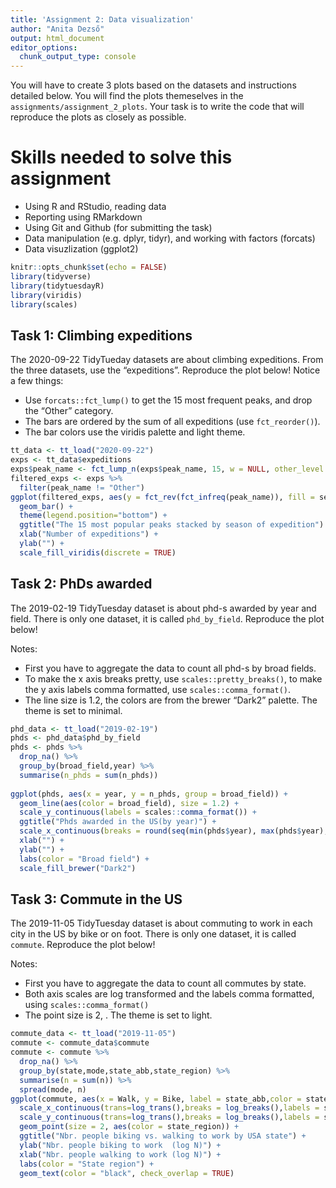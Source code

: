 ---
title: 'Assignment 2: Data visualization'
author: "Anita Dezső"
output: html_document
editor_options: 
  chunk_output_type: console
---

You will have to create 3 plots based on the datasets and instructions detailed below. You will find the plots themeselves in the `assignments/assignment_2_plots`. Your task is to write the code that will reproduce the plots as closely as possible.

# Skills needed to solve this assignment

-   Using R and RStudio, reading data
-   Reporting using RMarkdown
-   Using Git and Github (for submitting the task)
-   Data manipulation (e.g. dplyr, tidyr), and working with factors (forcats)
-   Data visuzlization (ggplot2)

```{r setup, include=FALSE}
knitr::opts_chunk$set(echo = FALSE)
library(tidyverse)
library(tidytuesdayR)
library(viridis)
library(scales)
```

## Task 1: Climbing expeditions

The 2020-09-22 TidyTueday datasets are about climbing expeditions. From the three datasets, use the "expeditions". Reproduce the plot below! Notice a few things:

-   Use `forcats::fct_lump()` to get the 15 most frequent peaks, and drop the "Other" category.
-   The bars are ordered by the sum of all expeditions (use `fct_reorder()`).
-   The bar colors use the viridis palette and light theme.

```{r}
tt_data <- tt_load("2020-09-22")
exps <- tt_data$expeditions
exps$peak_name <- fct_lump_n(exps$peak_name, 15, w = NULL, other_level = "Other") 
filtered_exps <- exps %>%
  filter(peak_name != "Other")
ggplot(filtered_exps, aes(y = fct_rev(fct_infreq(peak_name)), fill = season))+
  geom_bar() +
  theme(legend.position="bottom") + 
  ggtitle("The 15 most popular peaks stacked by season of expedition") +
  xlab("Number of expeditions") +
  ylab("") +
  scale_fill_viridis(discrete = TRUE)
```

## Task 2: PhDs awarded

The 2019-02-19 TidyTuesday dataset is about phd-s awarded by year and field. There is only one dataset, it is called `phd_by_field`. Reproduce the plot below!

Notes:

-   First you have to aggregate the data to count all phd-s by broad fields.
-   To make the x axis breaks pretty, use `scales::pretty_breaks()`, to make the y axis labels comma formatted, use `scales::comma_format()`.
-   The line size is 1.2, the colors are from the brewer "Dark2" palette. The theme is set to minimal.

```{r}

phd_data <- tt_load("2019-02-19")
phds <- phd_data$phd_by_field
phds <- phds %>%
  drop_na() %>%
  group_by(broad_field,year) %>%
  summarise(n_phds = sum(n_phds))
  
ggplot(phds, aes(x = year, y = n_phds, group = broad_field)) +
  geom_line(aes(color = broad_field), size = 1.2) +
  scale_y_continuous(labels = scales::comma_format()) +
  ggtitle("Phds awarded in the US(by year)") +
  scale_x_continuous(breaks = round(seq(min(phds$year), max(phds$year), by = 2),1)) +
  xlab("") +
  ylab("") + 
  labs(color = "Broad field") +
  scale_fill_brewer("Dark2")


```

## Task 3: Commute in the US

The 2019-11-05 TidyTuesday dataset is about commuting to work in each city in the US by bike or on foot. There is only one dataset, it is called `commute`. Reproduce the plot below!

Notes:

-   First you have to aggregate the data to count all commutes by state.
-   Both axis scales are log transformed and the labels comma formatted, using `scales::comma_format()`
-   The point size is 2, . The theme is set to light.

```{r}

commute_data <- tt_load("2019-11-05")
commute <- commute_data$commute
commute <- commute %>%
  drop_na() %>%
  group_by(state,mode,state_abb,state_region) %>%
  summarise(n = sum(n)) %>%
  spread(mode, n)
ggplot(commute, aes(x = Walk, y = Bike, label = state_abb,color = state_region)) + 
  scale_x_continuous(trans=log_trans(),breaks = log_breaks(),labels = scales::comma_format()) +
  scale_y_continuous(trans=log_trans(),breaks = log_breaks(),labels = scales::comma_format()) +
  geom_point(size = 2, aes(color = state_region)) +
  ggtitle("Nbr. people biking vs. walking to work by USA state") +
  ylab("Nbr. people biking to work  (log N)") + 
  xlab("Nbr. people walking to work (log N)") +
  labs(color = "State region") +
  geom_text(color = "black", check_overlap = TRUE)


```
